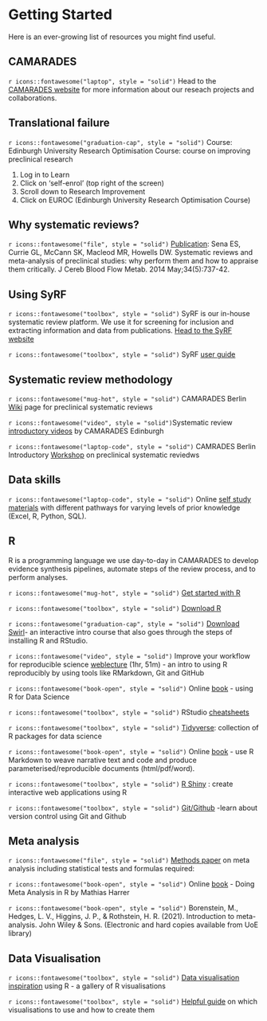 # Getting Started
Here is an ever-growing list of resources you might find useful.

## CAMARADES 

 `r icons::fontawesome("laptop", style = "solid")` Head to the [CAMARADES website](https://www.ed.ac.uk/clinical-brain-sciences/research/camarades/about-camarades) for more information about our reseach projects and collaborations.

## Translational failure 

 `r icons::fontawesome("graduation-cap", style = "solid")` Course: Edinburgh University Research Optimisation Course: course on improving preclinical research 

1. Log in to Learn 
2. Click on ‘self-enrol’ (top right of the screen)
3. Scroll down to Research Improvement 
4. Click on EUROC (Edinburgh University Research Optimisation Course)

## Why systematic reviews?

 `r icons::fontawesome("file", style = "solid")` [Publication](https://pubmed.ncbi.nlm.nih.gov/24549183/): Sena ES, Currie GL, McCann SK, Macleod MR, Howells DW. Systematic reviews and meta-analysis of preclinical studies: why perform them and how to appraise them critically. J Cereb Blood Flow Metab. 2014 May;34(5):737-42.

## Using SyRF

 `r icons::fontawesome("toolbox", style = "solid")` SyRF is our in-house systematic review platform. We use it for screening for inclusion and extracting information and data from publications. [Head to the SyRF website](syrf.org.uk) 

 `r icons::fontawesome("toolbox", style = "solid")` SyRF [user guide](https://assets.syrf.org.uk/guides/SyRF_User_Guide.pdf)

 
## Systematic review methodology
 `r icons::fontawesome("mug-hot", style = "solid")` CAMARADES Berlin [Wiki](http://camarades.de/ - wiki for preclinical SRs) page for  preclinical systematic reviews

 `r icons::fontawesome("video", style = "solid")`Systematic review [introductory videos](https://www.ed.ac.uk/clinical-brain-sciences/research/camarades/tools-resources/sr-animal-studies) by CAMARADES Edinburgh

 `r icons::fontawesome("laptop-code", style = "solid")` CAMRADES Berlin Introductory [Workshop](https://osf.io/4zqhe) on preclinical systematic reviedws


## Data skills 

 `r icons::fontawesome("laptop-code", style = "solid")` Online [self study materials](https://www.ed.ac.uk/information-services/help-consultancy/is-skills/programmes-courses-and-toolkits/development-programmes/data-skills) with different pathways for varying levels of prior knowledge (Excel, R, Python, SQL).

 
## R 

R is a programming language we use day-to-day in CAMARADES to develop evidence synthesis pipelines, automate steps of the review process, and to perform analyses. 

 `r icons::fontawesome("mug-hot", style = "solid")` [Get started with R](https://rstudio-education.github.io/hopr/starting.html)

 `r icons::fontawesome("toolbox", style = "solid")` [Download R](https://www.rstudio.com/products/rstudio/download/#download)

 `r icons::fontawesome("graduation-cap", style = "solid")` [Download Swirl](https://swirlstats.com/students.html)- an interactive intro course that also goes through the steps of installing R and RStudio. 

 `r icons::fontawesome("video", style = "solid")` Improve your workflow for reproducible science [weblecture](https://www.youtube.com/watch?v=JA-vLsN-sic) (1hr, 51m) - an intro to using R reproducibly by using tools like RMarkdown, Git and GitHub 

 `r icons::fontawesome("book-open", style = "solid")` Online [book](https://r4ds.had.co.nz/) - using R for Data Science
 
 `r icons::fontawesome("toolbox", style = "solid")` RStudio [cheatsheets](https://www.rstudio.com/resources/cheatsheets/)

 `r icons::fontawesome("toolbox", style = "solid")` [Tidyverse](https://www.tidyverse.org/): collection of R packages for data science  
 
 `r icons::fontawesome("book-open", style = "solid")` Online [book](https://bookdown.org/yihui/rmarkdown/) - use R Markdown to weave narrative text and code and produce parameterised/reproducible documents (html/pdf/word).

 `r icons::fontawesome("toolbox", style = "solid")` [R Shiny](https://mastering-shiny.org/) : create interactive web applications using R  

 `r icons::fontawesome("toolbox", style = "solid")` [Git/Github](https://happygitwithr.com/) -learn about version control using Git and Github

## Meta analysis 

 `r icons::fontawesome("file", style = "solid")` [Methods paper](https://www.sciencedirect.com/science/article/pii/S016502701300321X?via%3Dihub#eq0005) on meta analysis including statistical tests and formulas required: 

 `r icons::fontawesome("book-open", style = "solid")` Online [book](https://bookdown.org/MathiasHarrer/Doing_Meta_Analysis_in_R/) - Doing Meta Analysis in R by Mathias Harrer

 `r icons::fontawesome("book-open", style = "solid")` Borenstein, M., Hedges, L. V., Higgins, J. P., & Rothstein, H. R. (2021). Introduction to meta-analysis. John Wiley & Sons. (Electronic and hard copies available from UoE library) 

## Data Visualisation 

 `r icons::fontawesome("toolbox", style = "solid")` [Data visualisation inspiration](https://r-graph-gallery.com/index.html) using R - a gallery of R visualisations

 `r icons::fontawesome("toolbox", style = "solid")` [Helpful guide](https://www.data-to-viz.com/) on which visualisations to use and how to create them

 